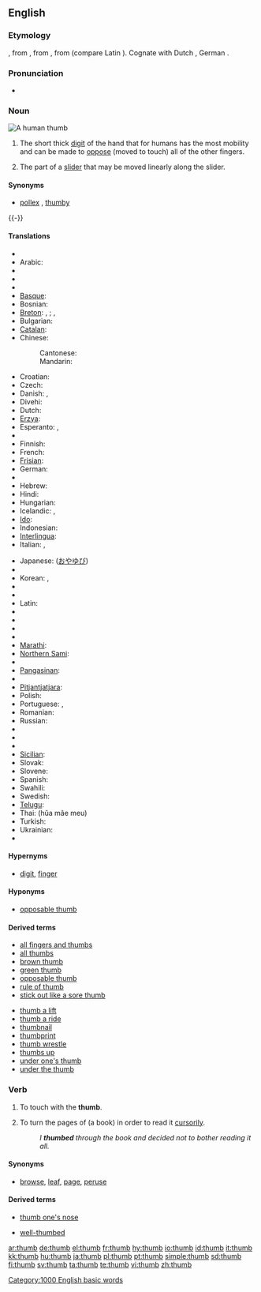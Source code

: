 ==English==

===Etymology===
{{OE.}} {{term|þuma|þūma|lang=ang}}, from {{PG.}}, from {{proto|Indo-European|tūmon-|thick finger}}, from {{proto|Indo-European|tū-|swell}} (compare Latin {{term|tumere|lang=la}}).  Cognate with Dutch {{term|duim|lang=nl}}, German {{term|Daumen|lang=de}}.

===Pronunciation===
* {{audio|en-us-thumb.ogg|Audio (US)}}
*: {{rhymes|ʌm}}

===Noun===
[[Image:Thumbup.jpg|thumb|A human '''thumb''']]
{{en-noun}}

# The short thick [[digit]] of the hand that for humans has the most mobility and can be made to [[oppose]] (moved to touch) all of the other fingers.
# {{computing}} The part of a [[slider]] that may be moved linearly along the slider.

====Synonyms====
* {{sense|digit}} [[pollex]] {{qualifier|technical}}, [[thumby]] {{qualifier|colloquial}}
{{-}}

====Translations====
{{trans-top|digit}}
* {{trreq|Afrikaans}}
* Arabic: {{t|ar|إبهام|sc=Arab}}
* {{trreq|Aragonese}}
* {{trreq|Armenian}}
* {{trreq|Asturian}}
* [[Basque]]: {{t|eu|hazlodi}}
* Bosnian: {{t-|bs|palac|m}}
* [[Breton]]: {{t|br|biz-meud|m}}, {{t|br|bizied-meud|m|p}}; {{t|br|meud|m}}, {{t|br|meudoù|m|p}}
* Bulgarian: {{t+|bg|палец|m|sc=Cyrl}}
* [[Catalan]]: {{t|ca|polze|m}}
* Chinese:
*: Cantonese: {{t|zh-yue|大拇指|tr=daai6 mou5 ji2}}
*: Mandarin: {{t|cmn|大拇指|tr=dà mǔ zhǐ}}
* Croatian: {{t+|hr|palac|m}}
* Czech: {{t-|cs|palec|m}}
* Danish: {{t|da|tommelfinger}}, {{t|da|tommeltot}}
* Divehi: {{t|dv|ބޮޑުވައި އިގިލި}}
* Dutch: {{t+|nl|duim|m}}
* [[Erzya]]: {{t|myv|пелька|tr=pelka}}
* Esperanto: {{t-|eo|polekso|xs=Esperanto}}, {{t-|eo|dikfingro|xs=Esperanto}}
* {{trreq|Estonian}}
* Finnish: {{t+|fi|peukalo}}
* French: {{t+|fr|pouce|m}}
* [[Frisian]]: {{t|fy|tomme}}
* German: {{t|de|Daumen|m}}
* {{trreq|Greek}}
* Hebrew: {{t|he|אגודל|sc=Hebr}}
* Hindi: {{t|hi|अंगूठा|tr=angooththa}}
* Hungarian: {{t|hu|hüvelykujj}}
* Icelandic: {{t+|is|þumall|m}}, {{t-|is|þumalfingur|m}}
* [[Ido]]: {{t|io|Polexo}}
* Indonesian: {{t+|id|ibu jari|xs=Indonesian}}
* [[Interlingua]]: {{t|ia|pollice}}
* Italian: {{t+|it|pollice|m}}, {{t-|it|dito grosso|m}}
{{trans-mid}}
* Japanese: {{t|ja|親指|tr=oyayubi|sc=Jpan}} ([[おやゆび]])
* {{trreq|Javanese}}
* Korean: {{t|ko|엄지|tr=eomji}}, {{t|ko|엄지손가락|tr=eomjisongarak}}
* {{trreq|Kurdish}}
* {{trreq|Kyrgyz}}
* Latin: {{t-|la|pollex|m}}
* {{trreq|Latvian}}
* {{trreq|Lithuanian}}
* {{trreq|Low Saxon}}
* {{trreq|Malay}}
* [[Marathi]]: {{t|mr|आंग्ठा|tr=ãngththa}}
* [[Northern Sami]]: {{t|se|bealgi}}
* {{trreq|Norwegian}}
* [[Pangasinan]]: {{t|pag|tangan}}
* {{trreq|Persian}}
* [[Pitjantjatjara]]: {{t|pjt|maṟa mama}}
* Polish: {{t+|pl|kciuk|m}}
* Portuguese: {{t-|pt|dedo polegar|m}}, {{t+|pt|polegar|m}}
* Romanian: {{t-|ro|deget mare|n}}
* Russian: {{t+|ru|большой палец|m|tr=bol'šój pál'ec|sc=Cyrl}}
* {{trreq|Sanskrit}}
* {{trreq|Scots}}
* {{trreq|Serbian}}
* [[Sicilian]]: {{t|scn|puseri}}
* Slovak: {{t-|sk|palec|m}}
* Slovene: {{t+|sl|palec|m}}
* Spanish: {{t+|es|pulgar|m}}
* Swahili: {{t|sw|kidole gumba}}
* Swedish: {{t+|sv|tumme}}
* [[Telugu]]: {{t|te|బొటనవేలు|tr=boTanavElu}}
* Thai: {{Thai|[[หัวแม่มือ]]}} (hŭa mâe meu)
* Turkish: {{t+|tr|başparmak|m}}
* Ukrainian: {{t|uk|полекс}}
* {{trreq|Vietnamese}}
{{trans-bottom}}

{{trans-top|part of a slider}}
{{trans-mid}}
{{trans-bottom}}

====Hypernyms====
* {{sense|digit}} [[digit]], [[finger]]

====Hyponyms====
* {{sense|digit}} [[opposable thumb]]

====Derived terms====
{{rel-top|terms derived from the noun}}
* [[all fingers and thumbs]]
* [[all thumbs]]
* [[brown thumb]]
* [[green thumb]]
* [[opposable thumb]]
* [[rule of thumb]]
* [[stick out like a sore thumb]]
{{rel-mid}}
* [[thumb a lift]]
* [[thumb a ride]]
* [[thumbnail]]
* [[thumbprint]]
* [[thumb wrestle]]
* [[thumbs up]]
* [[under one's thumb]]
* [[under the thumb]]
{{rel-bottom}}

===Verb===
{{en-verb}}

# {{transitive}} To touch with the '''thumb'''.
# {{transitive}} To turn the pages of (a book) in order to read it [[cursorily]].
#: ''I '''thumbed''' through the book and decided not to bother reading it all.''

====Synonyms====
* {{sense|to turn pages}} [[browse]], [[leaf]], [[page]], [[peruse]]

====Derived terms====
{{rel-top|terms derived from the verb}}
* [[thumb one's nose]]
{{rel-mid}}
* [[well-thumbed]]
{{rel-bottom}}

[[Category:1000 English basic words]]

[[ar:thumb]]
[[de:thumb]]
[[el:thumb]]
[[fr:thumb]]
[[hy:thumb]]
[[io:thumb]]
[[id:thumb]]
[[it:thumb]]
[[kk:thumb]]
[[hu:thumb]]
[[ja:thumb]]
[[pl:thumb]]
[[pt:thumb]]
[[simple:thumb]]
[[sd:thumb]]
[[fi:thumb]]
[[sv:thumb]]
[[ta:thumb]]
[[te:thumb]]
[[vi:thumb]]
[[zh:thumb]]